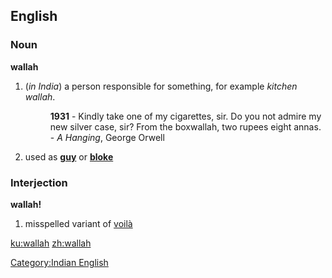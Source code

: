 ==English==

===Noun===
'''wallah'''
# (''in India'')  a person responsible for something, for example ''kitchen wallah''. 
#: '''1931''' - Kindly take one of my cigarettes, sir. Do you not admire my new silver case, sir? From the boxwallah, two rupees eight annas. - ''A Hanging'', George Orwell
# {{UK}} {{slang}} used as '''[[guy]]''' or '''[[bloke]]'''

===Interjection===
'''wallah!'''
# misspelled variant of [[voilà]]




[[Category:Indian English]]

[[ku:wallah]]
[[zh:wallah]]